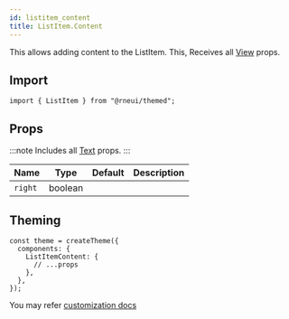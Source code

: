 ```yaml
---
id: listitem_content
title: ListItem.Content
---
```



<IconsStyle />

This allows adding content to the ListItem.
This, Receives all [View](https://reactnative.dev/docs/view#props) props.

## Import

```tsx
import { ListItem } from "@rneui/themed";
```

## Props

:::note
Includes all [Text](text#props) props.
:::

<div class='table-responsive'>

| Name    | Type    | Default | Description |
| ------- | ------- | ------- | ----------- |
| `right` | boolean |         |             |

</div>

## Theming

```tsx
const theme = createTheme({
  components: {
    ListItemContent: {
      // ...props
    },
  },
});
```

You may refer [customization docs](../customization)
